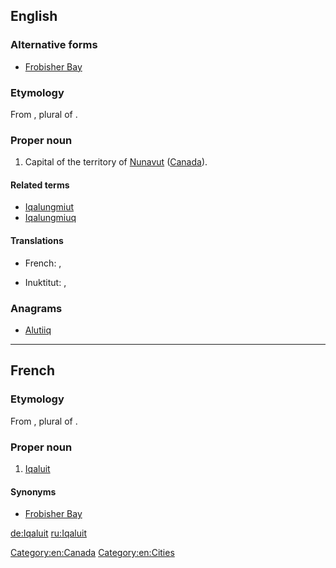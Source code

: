 {{wikipedia}}
==English==

===Alternative forms===
* [[Frobisher Bay]] {{qualifier|former name}}

===Etymology===
From {{etyl|ike}} {{term|ᐃᖃᓗᐃᑦ||place of fish|sc=Cans}}, plural of {{term|ᐃᖃᓗᒃ||fish|tr=[[iqaluk]]|sc=Cans}}.

===Proper noun===
{{en-proper noun}}

# Capital of the territory of [[Nunavut]] ([[Canada]]).

====Related terms====
* [[Iqalungmiut]]
* [[Iqalungmiuq]]

====Translations====
{{trans-top}}
* French: {{t|fr|Iqaluit}} , {{t|fr|Frobisher Bay}}
{{trans-mid}}
* Inuktitut: {{t|ik|ᐃᖃᓗᐃᑦ}} , {{t|ik|Iqaluit}}
{{trans-bottom}}

===Anagrams===
* [[Alutiiq#English|Alutiiq]]

[[Category:en:Canada]]
[[Category:en:Cities]]

----
==French==
===Etymology===
From {{etyl|ike|fr}} {{term|ᐃᖃᓗᐃᑦ||place of fish|sc=Cans}}, plural of {{term|ᐃᖃᓗᒃ||fish|tr=[[iqaluk]]|sc=Cans}}.
===Proper noun===
{{fr-proper-noun}}

# [[#English|Iqaluit]] {{gloss|Capital of the territory of [[Nunavut]] ([[Canada]]).}}

====Synonyms====
* [[Frobisher Bay]]

[[de:Iqaluit]]
[[ru:Iqaluit]]